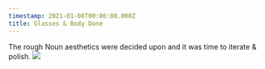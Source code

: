 ```yaml
---
timestamp: 2021-01-06T00:06:00.000Z
title: Glasses & Body Done
---
```


The rough Noun aesthetics were decided upon and it was time to iterate & polish.
![](/timeline/glasses.png)

<LinkButton link="https://x.com/punk4156/status/1478880625356648449" label="View tweet" />
